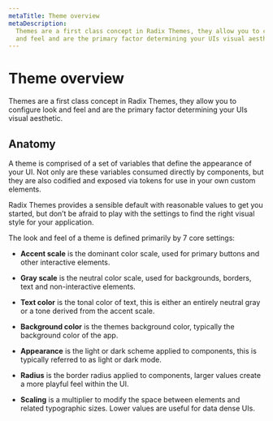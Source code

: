 ```yaml
---
metaTitle: Theme overview
metaDescription:
  Themes are a first class concept in Radix Themes, they allow you to configure look
  and feel and are the primary factor determining your UIs visual aesthetic
---
```


# Theme overview

<Description>
  Themes are a first class concept in Radix Themes, they allow you to configure
  look and feel and are the primary factor determining your UIs visual
  aesthetic.
</Description>

## Anatomy

A theme is comprised of a set of variables that define the appearance of your UI. Not only are these variables consumed directly by components, but they are also codified and exposed via tokens for use in your own custom elements.

Radix Themes provides a sensible default with reasonable values to get you started, but don’t be afraid to play with the settings to find the right visual style for your application.

<ThemesAnatomy />

The look and feel of a theme is defined primarily by 7 core settings:

- **Accent scale** is the dominant color scale, used for primary buttons and other interactive elements.

- **Gray scale** is the neutral color scale, used for backgrounds, borders, text and non-interactive elements.

- **Text color** is the tonal color of text, this is either an entirely neutral gray or a tone derived from the accent scale.

- **Background color** is the themes background color, typically the background color of the app.

- **Appearance** is the light or dark scheme applied to components, this is typically referred to as light or dark mode.

- **Radius** is the border radius applied to components, larger values create a more playful feel within the UI.

- **Scaling** is a multiplier to modify the space between elements and related typographic sizes. Lower values are useful for data dense UIs.
